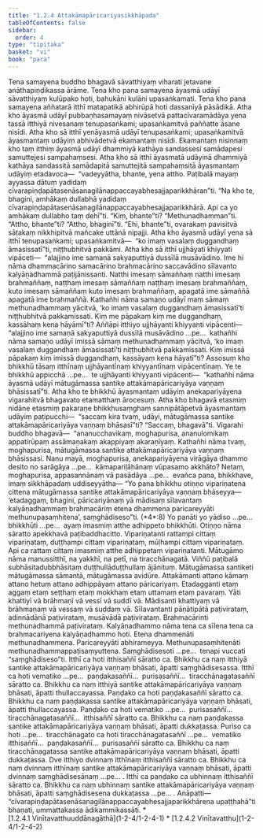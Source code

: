 ```yaml
---
title: "1.2.4 Attakāmapāricariyasikkhāpada"
tableOfContents: false
sidebar:
  order: 4
type: "tipitaka"
basket: "vi"
book: "para"
---
```



<DynamicBreadcrumb />

<Division number="290" book="para" e="ch" v="1" p="192">

<Paragraph number="1180" book="para">
Tena samayena buddho bhagavā sāvatthiyaṃ viharati jetavane anāthapiṇḍikassa ārāme. Tena kho pana samayena āyasmā udāyī sāvatthiyaṃ kulūpako hoti, bahukāni kulāni upasaṅkamati. Tena kho pana samayena aññatarā itthī matapatikā abhirūpā hoti dassanīyā pāsādikā. Atha kho āyasmā udāyī pubbaṇhasamayaṃ nivāsetvā pattacīvaramādāya yena tassā itthiyā nivesanaṃ tenupasaṅkami; upasaṅkamitvā paññatte āsane nisīdi. Atha kho sā itthī yenāyasmā udāyī tenupasaṅkami; upasaṅkamitvā āyasmantaṃ udāyiṃ abhivādetvā ekamantaṃ nisīdi. Ekamantaṃ nisinnaṃ kho taṃ itthiṃ āyasmā udāyī dhammiyā kathāya sandassesi samādapesi samuttejesi sampahaṃsesi. Atha kho sā itthī āyasmatā udāyinā dhammiyā kathāya sandassitā samādapitā samuttejitā sampahaṃsitā āyasmantaṃ udāyiṃ etadavoca—  “vadeyyātha, bhante, yena attho. Paṭibalā mayaṃ ayyassa dātuṃ yadidaṃ cīvarapiṇḍapātasenāsanagilānappaccayabhesajjaparikkhāran”ti.



</Paragraph>

<Paragraph number="1181" book="para">
“Na kho te, bhagini, amhākaṃ dullabhā yadidaṃ cīvarapiṇḍapātasenāsanagilānappaccayabhesajjaparikkhārā. Api ca yo amhākaṃ dullabho taṃ dehī”ti. “Kiṃ, bhante”ti? “Methunadhamman”ti. “Attho, bhante”ti? “Attho, bhaginī”ti. “Ehi, bhante”ti, ovarakaṃ pavisitvā sāṭakaṃ nikkhipitvā mañcake uttānā nipajji. Atha kho āyasmā udāyī yena sā itthī tenupasaṅkami; upasaṅkamitvā—  “ko imaṃ vasalaṃ duggandhaṃ āmasissatī”ti, niṭṭhubhitvā pakkāmi.



</Paragraph>

<Paragraph number="1182" book="para">
Atha kho sā itthī ujjhāyati khiyyati vipāceti—  “alajjino ime samaṇā sakyaputtiyā dussīlā musāvādino. Ime hi nāma dhammacārino samacārino brahmacārino saccavādino sīlavanto kalyāṇadhammā paṭijānissanti. Natthi imesaṃ sāmaññaṃ natthi imesaṃ brahmaññaṃ, naṭṭhaṃ imesaṃ sāmaññaṃ naṭṭhaṃ imesaṃ brahmaññaṃ, kuto imesaṃ sāmaññaṃ kuto imesaṃ brahmaññaṃ, apagatā ime sāmaññā apagatā ime brahmaññā. Kathañhi nāma samaṇo udāyī maṃ sāmaṃ methunadhammaṃ yācitvā, ‘ko imaṃ vasalaṃ duggandhaṃ āmasissatī’ti niṭṭhubhitvā pakkamissati. Kiṃ me pāpakaṃ kiṃ me duggandhaṃ, kassāhaṃ kena hāyāmī”ti?



</Paragraph>

<Paragraph number="1183" book="para">
Aññāpi itthiyo ujjhāyanti khiyyanti vipācenti—  “alajjino ime samaṇā sakyaputtiyā dussīlā musāvādino …pe…  kathañhi nāma samaṇo udāyī imissā sāmaṃ methunadhammaṃ yācitvā, ‘ko imaṃ vasalaṃ duggandhaṃ āmasissatī’ti niṭṭhubhitvā pakkamissati. Kiṃ imissā pāpakaṃ kiṃ imissā duggandhaṃ, kassāyaṃ kena hāyatī”ti?



</Paragraph>

<Paragraph number="1184" book="para">
Assosuṃ kho bhikkhū tāsaṃ itthīnaṃ ujjhāyantīnaṃ khiyyantīnaṃ vipācentīnaṃ. Ye te bhikkhū appicchā …pe…  te ujjhāyanti khiyyanti vipācenti—  “kathañhi nāma āyasmā udāyī mātugāmassa santike attakāmapāricariyāya vaṇṇaṃ bhāsissatī”ti.



</Paragraph>

<Paragraph number="1185" book="para">
Atha kho te bhikkhū āyasmantaṃ udāyiṃ anekapariyāyena vigarahitvā bhagavato etamatthaṃ ārocesuṃ. Atha kho bhagavā etasmiṃ nidāne etasmiṃ pakaraṇe bhikkhusaṃghaṃ sannipātāpetvā āyasmantaṃ udāyiṃ paṭipucchi—  “saccaṃ kira tvaṃ, udāyi, mātugāmassa santike attakāmapāricariyāya vaṇṇaṃ bhāsasī”ti? “Saccaṃ, bhagavā”ti. Vigarahi buddho bhagavā—  “ananucchavikaṃ, moghapurisa, ananulomikaṃ appatirūpaṃ assāmaṇakaṃ akappiyaṃ akaraṇīyaṃ. Kathañhi nāma tvaṃ, moghapurisa, mātugāmassa santike attakāmapāricariyāya vaṇṇaṃ bhāsissasi. Nanu mayā, moghapurisa, anekapariyāyena virāgāya dhammo desito no sarāgāya …pe…  kāmapariḷāhānaṃ vūpasamo akkhāto? Netaṃ, moghapurisa, appasannānaṃ vā pasādāya …pe…  evañca pana, bhikkhave, imaṃ sikkhāpadaṃ uddiseyyātha—



</Paragraph>

</Division>
<Division number="291" book="para" e="ch" v="1" p="194">

<Paragraph number="1186" book="para">
<Emphasis>“Yo pana bhikkhu otiṇṇo vipariṇatena cittena mātugāmassa santike attakāmapāricariyāya vaṇṇaṃ bhāseyya—  ‘etadaggaṃ, bhagini, pāricariyānaṃ yā mādisaṃ sīlavantaṃ kalyāṇadhammaṃ brahmacāriṃ etena dhammena paricareyyāti methunupasaṃhitena’, saṃghādiseso”</Emphasis>ti. (*4*:<Emphasis>8</Emphasis>)



</Paragraph>

</Division>
<Division number="292" book="para" e="ch" v="1" p="194">

<Paragraph number="1187" book="para">
<Emphasis>Yo panā</Emphasis>ti yo yādiso …pe…  <Emphasis>bhikkhū</Emphasis>ti …pe…  ayaṃ imasmiṃ atthe adhippeto bhikkhūti.



</Paragraph>

<Paragraph number="1188" book="para">
<Emphasis>Otiṇṇo</Emphasis> nāma sāratto apekkhavā paṭibaddhacitto.



</Paragraph>

<Paragraph number="1189" book="para">
<Emphasis>Vipariṇatan</Emphasis>ti rattampi cittaṃ vipariṇataṃ, duṭṭhampi cittaṃ vipariṇataṃ, mūḷhampi cittaṃ vipariṇataṃ. Api ca rattaṃ cittaṃ imasmiṃ atthe adhippetaṃ vipariṇatanti.



</Paragraph>

<Paragraph number="1190" book="para">
<Emphasis>Mātugāmo</Emphasis> nāma manussitthī, na yakkhī, na petī, na tiracchānagatā. Viññū paṭibalā subhāsitadubbhāsitaṃ duṭṭhullāduṭṭhullaṃ ājānituṃ.



</Paragraph>

<Paragraph number="1191" book="para">
<Emphasis>Mātugāmassa santike</Emphasis>ti mātugāmassa sāmantā, mātugāmassa avidūre.



</Paragraph>

<Paragraph number="1192" book="para">
<Emphasis>Attakāman</Emphasis>ti attano kāmaṃ attano hetuṃ attano adhippāyaṃ attano pāricariyaṃ.



</Paragraph>

<Paragraph number="1193" book="para">
<Emphasis>Etadaggan</Emphasis>ti etaṃ aggaṃ etaṃ seṭṭhaṃ etaṃ mokkhaṃ etaṃ uttamaṃ etaṃ pavaraṃ.



</Paragraph>

<Paragraph number="1194" book="para">
<Emphasis>Yā</Emphasis>ti khattiyī vā brāhmaṇī vā vessī vā suddī vā.



</Paragraph>

<Paragraph number="1195" book="para">
<Emphasis>Mādisan</Emphasis>ti khattiyaṃ vā brāhmaṇaṃ vā vessaṃ vā suddaṃ vā.



</Paragraph>

<Paragraph number="1196" book="para">
<Emphasis>Sīlavantan</Emphasis>ti pāṇātipātā paṭivirataṃ, adinnādānā paṭivirataṃ, musāvādā paṭivirataṃ.



</Paragraph>

<Paragraph number="1197" book="para">
<Emphasis>Brahmacārin</Emphasis>ti methunadhammā paṭivirataṃ.



</Paragraph>

<Paragraph number="1198" book="para">
<Emphasis>Kalyāṇadhammo</Emphasis> nāma tena ca sīlena tena ca brahmacariyena kalyāṇadhammo hoti.



</Paragraph>

<Paragraph number="1199" book="para">
<Emphasis>Etena dhammenā</Emphasis>ti methunadhammena.



</Paragraph>

<Paragraph number="1200" book="para">
<Emphasis>Paricareyyā</Emphasis>ti abhirameyya.



</Paragraph>

<Paragraph number="1201" book="para">
<Emphasis>Methunupasaṃhitenā</Emphasis>ti methunadhammappaṭisaṃyuttena.



</Paragraph>

<Paragraph number="1202" book="para">
<Emphasis>Saṃghādiseso</Emphasis>ti …pe…  tenapi vuccati “saṃghādiseso”ti.



</Paragraph>

</Division>
<Division number="293" book="para" e="ch" v="1" p="195">

<Paragraph number="1203" book="para">
Itthī ca hoti itthisaññī sāratto ca. Bhikkhu ca naṃ itthiyā santike attakāmapāricariyāya vaṇṇaṃ bhāsati, āpatti saṃghādisesassa.



</Paragraph>

<Paragraph number="1204" book="para">
Itthī ca hoti vematiko …pe…  paṇḍakasaññī…  purisasaññī…  tiracchānagatasaññī sāratto ca. Bhikkhu ca naṃ itthiyā santike attakāmapāricariyāya vaṇṇaṃ bhāsati, āpatti thullaccayassa.



</Paragraph>

<Paragraph number="1205" book="para">
Paṇḍako ca hoti paṇḍakasaññī sāratto ca. Bhikkhu ca naṃ paṇḍakassa santike attakāmapāricariyāya vaṇṇaṃ bhāsati, āpatti thullaccayassa.



</Paragraph>

<Paragraph number="1206" book="para">
Paṇḍako ca hoti vematiko …pe…  purisasaññī…  tiracchānagatasaññī…  itthisaññī sāratto ca. Bhikkhu ca naṃ paṇḍakassa santike attakāmapāricariyāya vaṇṇaṃ bhāsati, āpatti dukkaṭassa.



</Paragraph>

<Paragraph number="1207" book="para">
Puriso ca hoti …pe…  tiracchānagato ca hoti tiracchānagatasaññī …pe…  vematiko itthisaññī…  paṇḍakasaññī…  purisasaññī sāratto ca. Bhikkhu ca naṃ tiracchānagatassa santike attakāmapāricariyāya vaṇṇaṃ bhāsati, āpatti dukkaṭassa.



</Paragraph>

<Paragraph number="1208" book="para">
Dve itthiyo dvinnaṃ itthīnaṃ itthisaññī sāratto ca. Bhikkhu ca naṃ dvinnaṃ itthīnaṃ santike attakāmapāricariyāya vaṇṇaṃ bhāsati, āpatti dvinnaṃ saṃghādisesānaṃ …pe… .



</Paragraph>

<Paragraph number="1209" book="para">
Itthī ca paṇḍako ca ubhinnaṃ itthisaññī sāratto ca. Bhikkhu ca naṃ ubhinnaṃ santike attakāmapāricariyāya vaṇṇaṃ bhāsati, āpatti saṃghādisesena dukkaṭassa …pe… .



</Paragraph>

</Division>
<Division number="294" book="para" e="ch" v="1" p="195">

<Paragraph number="1210" book="para">
Anāpatti—  “cīvarapiṇḍapātasenāsanagilānappaccayabhesajjaparikkhārena upaṭṭhahā”ti bhaṇati, ummattakassa ādikammikassāti.

</Paragraph>
</Division>

<TableOfContents book="para" section="1.2.4">
* [1.2.4.1 Vinītavatthuuddānagāthā](1-2-4/1-2-4-1)
* [1.2.4.2 Vinītavatthu](1-2-4/1-2-4-2)
</TableOfContents>